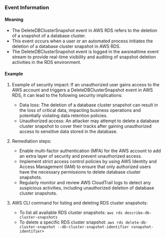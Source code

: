 
### Event Information

#### Meaning

- The DeleteDBClusterSnapshot event in AWS RDS refers to the deletion of a snapshot of a database cluster. 
- This event occurs when a user or an automated process initiates the deletion of a database cluster snapshot in AWS RDS. 
- The DeleteDBClusterSnapshot event is logged in the awsrealtime event stream to provide real-time visibility and auditing of snapshot deletion activities in the RDS environment.

#### Example

1. Example of security impact: If an unauthorized user gains access to the AWS account and triggers a DeleteDBClusterSnapshot event in AWS RDS, it can lead to the following security implications:
   - Data loss: The deletion of a database cluster snapshot can result in the loss of critical data, impacting business operations and potentially violating data retention policies.
   - Unauthorized access: An attacker may attempt to delete a database cluster snapshot to cover their tracks after gaining unauthorized access to sensitive data stored in the database.

2. Remediation steps:
   - Enable multi-factor authentication (MFA) for the AWS account to add an extra layer of security and prevent unauthorized access.
   - Implement strict access control policies by using AWS Identity and Access Management (IAM) to ensure that only authorized users have the necessary permissions to delete database cluster snapshots.
   - Regularly monitor and review AWS CloudTrail logs to detect any suspicious activities, including unauthorized deletion of database cluster snapshots.

3. AWS CLI command for listing and deleting RDS cluster snapshots:
   - To list all available RDS cluster snapshots: `aws rds describe-db-cluster-snapshots`
   - To delete a specific RDS cluster snapshot: `aws rds delete-db-cluster-snapshot --db-cluster-snapshot-identifier <snapshot-identifier>`

